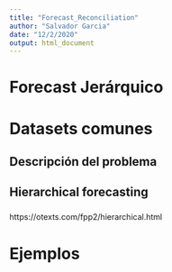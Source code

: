 ```yaml
---
title: "Forecast_Reconciliation"
author: "Salvador Garcia"
date: "12/2/2020"
output: html_document
---
```


# Forecast Jerárquico


# Datasets comunes


## Descripción del problema

## Hierarchical forecasting

### 

https://otexts.com/fpp2/hierarchical.html


# Ejemplos

